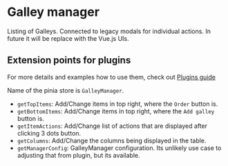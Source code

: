 

<Meta of={GalleyManager} />

# Galley manager

Listing of Galleys. Connected to legacy modals for individual actions. In future it will be replace with the Vue.js UIs.

<ArgTypes />

## Extension points for plugins

For more details and examples how to use them, check out [Plugins guide](..?path=/docs/guide-plugins--docs)

Name of the pinia store is `GalleyManager`.

- `getTopItems`: Add/Change items in top right, where the `Order` button is.
- `getBottomItems`: Add/Change items in top right, where the `Add galley` button is.
- `getItemActions`: Add/Change list of actions that are displayed after clicking 3 dots button.
- `getColumns`: Add/Change the columns being displayed in the table.
- `getManagerConfig`: GalleyManager configuration. Its unlikely use case to adjusting that from plugin, but its available.

<ArgTypes />
